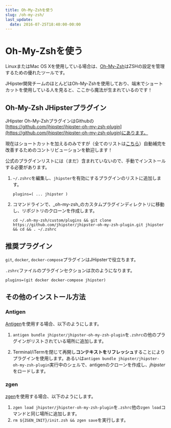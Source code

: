 ```yaml
---
title: Oh-My-Zshを使う
slug: /oh-my-zsh/
last_update:
  date: 2016-07-25T18:40:00-00:00
---
```


# <i class="fa fa-terminal"></i> Oh-My-Zshを使う

LinuxまたはMac OS Xを使用している場合は、[Oh-My-Zsh](http://ohmyz.sh/)はZSHの設定を管理するための優れたツールです。

JHipster開発チームのほとんどはOh-My-Zshを使用しており、端末でショートカットを使用している人を見ると、ここから魔法が生まれているのです！

## Oh-My-Zsh JHipsterプラグイン

JHipster Oh-My-ZshプラグインはGithubの[https://github.com/jhipster/jhipster-oh-my-zsh-plugin](https://github.com/jhipster/jhipster-oh-my-zsh-plugin)にあります。

現在はショートカットを加えるのみですが（全てのリストは[こちら](https://github.com/jhipster/jhipster-oh-my-zsh-plugin/blob/main/jhipster.plugin.zsh)）自動補完を改善するためのコントリビューションを歓迎します！

公式のプラグインリストには（まだ）含まれていないので、手動でインストールする必要があります。

1. `~/.zshrc`を編集し、`jhipster`を有効にするプラグインのリストに追加します。

    `plugins=( ... jhipster )`

2. コマンドラインで、_oh-my-zsh_のカスタムプラグインディレクトリに移動し、リポジトリのクローンを作成します。

    `cd ~/.oh-my-zsh/custom/plugins && git clone https://github.com/jhipster/jhipster-oh-my-zsh-plugin.git jhipster && cd && . ~/.zshrc`

## 推奨プラグイン

`git`, `docker`, `docker-compose`プラグインはJHipsterで役立ちます。

`.zshrc`ファイルのプラグインセクションは次のようになります。

    plugins=(git docker docker-compose jhipster)

## その他のインストール方法

### Antigen

[Antigen](https://github.com/zsh-users/antigen)を使用する場合、以下のようにします。

1. `antigen bundle jhipster/jhipster-oh-my-zsh-plugin`を`.zshrc`の他のプラグインがリストされている場所に追加します。

2. Terminal/iTermを閉じて再開し**コンテキストをリフレッシュ**することによりプラグインを使用します。あるいは`antigen bundle jhipster/jhipster-oh-my-zsh-plugin`実行中のシェルで、antigenのクローンを作成し、*jhipster*をロードします。

### zgen

[zgen](https://github.com/tarjoilija/zgen)を使用する場合、以下のようにします。

1. `zgen load jhipster/jhipster-oh-my-zsh-plugin`を`.zshrc`他の`zgen load`コマンドと同じ場所に追加します。
2. `rm ${ZGEN_INIT}/init.zsh && zgen save`を実行します。

